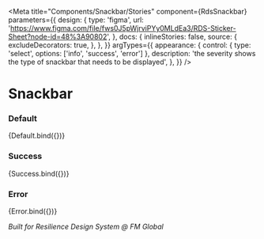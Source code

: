 
<Meta
  title="Components/Snackbar/Stories"
  component={RdsSnackbar}
  parameters={{
    design: {
      type: 'figma',
      url: 'https://www.figma.com/file/fws0J5pWjrviPYy0MLdEa3/RDS-Sticker-Sheet?node-id=48%3A90802',
    },
    docs: {
      inlineStories: false,
      source: {
        excludeDecorators: true,
      },
    },
  }}
  argTypes={{
    appearance: {
      control: { type: 'select', options: ['info', 'success', 'error'] },
      description: 'the severity shows the type of snackbar that needs to be displayed',
    },
  }}
/>




# Snackbar

### Default

<Canvas>
  <Story
    height="200px"
    name="Default"
    args={{
      'appearance': 'info',
      'auto-hide': false,
      'visible': true,
    }}
  >
    {Default.bind({})}
  </Story>
</Canvas>

### Success

<Canvas>
  <Story
    height="200px"
    name="Success"
    args={{
      'appearance': 'success',
      'auto-hide': false,
      'visible': true,
    }}
  >
    {Success.bind({})}
  </Story>
</Canvas>

### Error

<Canvas>
  <Story
    height="200px"
    name="Error"
    args={{
      'appearance': 'error',
      'auto-hide': false,
      'visible': true,
    }}
  >
    {Error.bind({})}
  </Story>
</Canvas>

_Built for Resilience Design System @ FM Global_
